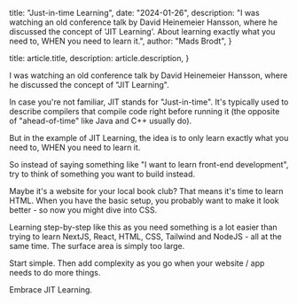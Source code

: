 
  title: "Just-in-time Learning",
  date: "2024-01-26",
  description:
    "I was watching an old conference talk by David Heinemeier Hansson, where he discussed the concept of 'JIT Learning'. About learning exactly what you need to, WHEN you need to learn it.",
  author: "Mads Brodt",
}

  title: article.title,
  description: article.description,
}


I was watching an old conference talk by David Heinemeier Hansson, where he discussed the concept of "JIT Learning".

In case you're not familiar, JIT stands for "Just-in-time". It's typically used to describe compilers that compile code right before running it (the opposite of "ahead-of-time" like Java and C++ usually do).

But in the example of JIT Learning, the idea is to only learn exactly what you need to, WHEN you need to learn it.

So instead of saying something like "I want to learn front-end development", try to think of something you want to build instead.

Maybe it's a website for your local book club? That means it's time to learn HTML. When you have the basic setup, you probably want to make it look better - so now you might dive into CSS.

Learning step-by-step like this as you need something is a lot easier than trying to learn NextJS, React, HTML, CSS, Tailwind and NodeJS - all at the same time. The surface area is simply too large.

Start simple. Then add complexity as you go when your website / app needs to do more things.

Embrace JIT Learning.
